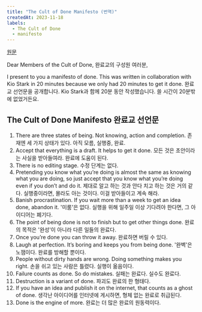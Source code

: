 ```yaml
---
title: "The Cult of Done Manifesto (번역)"
createdAt: 2023-11-18
labels:
  - The Cult of Done
  - manifesto
---
```


[원문](https://medium.com/@bre/the-cult-of-done-manifesto-724ca1c2ff13)

Dear Members of the Cult of Done,
완료교의 구성원 여러분,

I present to you a manifesto of done. This was written in collaboration with Kio Stark in 20 minutes because we only had 20 minutes to get it done.
완료교 선언문을 공개합니다. Kio Stark과 함께 20분 동안 작성했습니다. 쓸 시간이 20분밖에 없었거든요.

## The Cult of Done Manifesto 완료교 선언문

1. There are three states of being. Not knowing, action and completion.
   존재엔 세 가지 상태가 있다. 아직 모름, 실행중, 완료.
2. Accept that everything is a draft. It helps to get it done.
   모든 것은 초안이라는 사실을 받아들여라. 완료에 도움이 된다.
3. There is no editing stage.
   수정 단계는 없다.
4. Pretending you know what you’re doing is almost the same as knowing what you are doing, so just accept that you know what you’re doing even if you don’t and do it.
   제대로 알고 하는 것과 안다 치고 하는 것은 거의 같다. 실행중이라면, 몰라도 아는 것이다. 이걸 받아들이고 계속 해라.
5. Banish procrastination. If you wait more than a week to get an idea done, abandon it.
   '미룸'은 없다. 실행을 위해 일주일 이상 기다려야 한다면, 그 아이디어는 폐기다.
6. The point of being done is not to finish but to get other things done.
   완료의 목적은 '완성'이 아니라 다른 일들의 완료다.
7. Once you’re done you can throw it away.
   완료하면 버릴 수 있다.
8. Laugh at perfection. It’s boring and keeps you from being done.
   '완벽'은 노잼이다. 완료를 방해할 뿐이다.
9. People without dirty hands are wrong. Doing something makes you right.
   손을 쉬고 있는 사람은 틀렸다. 실행이 옮음이다.
10. Failure counts as done. So do mistakes.
    실패는 완료다. 실수도 완료다.
11. Destruction is a variant of done.
    파괴도 완료의 한 형태다.
12. If you have an idea and publish it on the internet, that counts as a ghost of done.
    생각난 아이디어를 인터넷에 게시하면, 형체 없는 완료로 취급된다.
13. Done is the engine of more.
    완료는 더 많은 완료의 원동력이다.
